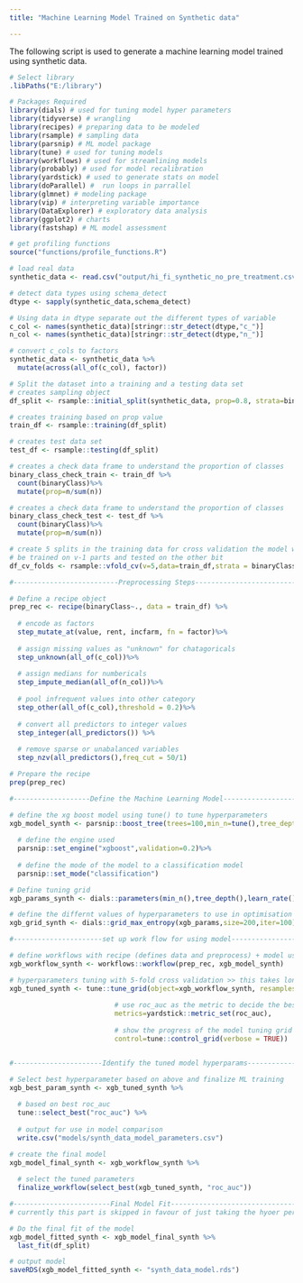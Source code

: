 ---
title: "Machine Learning Model Trained on Synthetic data"

---

The following script is used to generate a machine learning model trained using
synthetic data.

```{r, message = FALSE, warning = FALSE, results = "hide"}
# Select library
.libPaths("E:/library")

# Packages Required
library(dials) # used for tuning model hyper parameters
library(tidyverse) # wrangling
library(recipes) # preparing data to be modeled
library(rsample) # sampling data
library(parsnip) # ML model package
library(tune) # used for tuning models
library(workflows) # used for streamlining models
library(probably) # used for model recalibration
library(yardstick) # used to generate stats on model
library(doParallel) #  run loops in parrallel
library(glmnet) # modeling package
library(vip) # interpreting variable importance
library(DataExplorer) # exploratory data analysis
library(ggplot2) # charts
library(fastshap) # ML model assessment

# get profiling functions
source("functions/profile_functions.R")

# load real data
synthetic_data <- read.csv("output/hi_fi_synthetic_no_pre_treatment.csv")

# detect data types using schema_detect
dtype <- sapply(synthetic_data,schema_detect)

# Using data in dtype separate out the different types of variable 
c_col <- names(synthetic_data)[stringr::str_detect(dtype,"c_")]
n_col <- names(synthetic_data)[stringr::str_detect(dtype,"n_")]

# convert c_cols to factors
synthetic_data <- synthetic_data %>% 
  mutate(across(all_of(c_col), factor))

# Split the dataset into a training and a testing data set
# creates sampling object
df_split <- rsample::initial_split(synthetic_data, prop=0.8, strata=binaryClass)

# creates training based on prop value
train_df <- rsample::training(df_split)

# creates test data set
test_df <- rsample::testing(df_split)

# creates a check data frame to understand the proportion of classes
binary_class_check_train <- train_df %>% 
  count(binaryClass)%>%
  mutate(prop=n/sum(n))

# creates a check data frame to understand the proportion of classes
binary_class_check_test <- test_df %>% 
  count(binaryClass)%>%
  mutate(prop=n/sum(n))

# create 5 splits in the training data for cross validation the model will 
# be trained on v-1 parts and tested on the other bit
df_cv_folds <- rsample::vfold_cv(v=5,data=train_df,strata = binaryClass)

#--------------------------Preprocessing Steps---------------------------------#

# Define a recipe object
prep_rec <- recipe(binaryClass~., data = train_df) %>%
  
  # encode as factors
  step_mutate_at(value, rent, incfarm, fn = factor)%>%
  
  # assign missing values as "unknown" for chatagoricals
  step_unknown(all_of(c_col))%>%
  
  # assign medians for numbericals
  step_impute_median(all_of(n_col))%>%
  
  # pool infrequent values into other category
  step_other(all_of(c_col),threshold = 0.2)%>%
  
  # convert all predictors to integer values
  step_integer(all_predictors()) %>% 
  
  # remove sparse or unabalanced variables
  step_nzv(all_predictors(),freq_cut = 50/1)

# Prepare the recipe
prep(prep_rec)

#-------------------Define the Machine Learning Model--------------------------#

# define the xg boost model using tune() to tune hyperparameters
xgb_model_synth <- parsnip::boost_tree(trees=100,min_n=tune(),tree_depth = tune(),learn_rate=tune())%>%
  
  # define the engine used
  parsnip::set_engine("xgboost",validation=0.2)%>%
  
  # define the mode of the model to a classification model
  parsnip::set_mode("classification")

# Define tuning grid
xgb_params_synth <- dials::parameters(min_n(),tree_depth(),learn_rate())

# define the differnt values of hyperparameters to use in optimisation
xgb_grid_synth <- dials::grid_max_entropy(xgb_params,size=200,iter=100)

#----------------------set up work flow for using model-------------------------

# define workflows with recipe (defines data and preprocess) + model used
xgb_workflow_synth <- workflows::workflow(prep_rec, xgb_model_synth)

# hyperparameters tuning with 5-fold cross validation >> this takes long time to run, be patient!
xgb_tuned_synth <- tune::tune_grid(object=xgb_workflow_synth, resamples=df_cv_folds, grid=xgb_grid_synth,
                            
                          # use roc_auc as the metric to decide the best model
                          metrics=yardstick::metric_set(roc_auc),
                          
                          # show the progress of the model tuning grid
                          control=tune::control_grid(verbose = TRUE))


#----------------------Identify the tuned model hyperparams--------------------

# Select best hyperparameter based on above and finalize ML training
xgb_best_param_synth <- xgb_tuned_synth %>%
  
  # based on best roc_auc 
  tune::select_best("roc_auc") %>% 
  
  # output for use in model comparison
  write.csv("models/synth_data_model_parameters.csv")

# create the final model
xgb_model_final_synth <- xgb_workflow_synth %>%
  
  # select the tuned parameters
  finalize_workflow(select_best(xgb_tuned_synth, "roc_auc"))

#------------------------Final Model Fit----------------------------------------
# currently this part is skipped in favour of just taking the hyoer peramters

# Do the final fit of the model
xgb_model_fitted_synth <- xgb_model_final_synth %>% 
  last_fit(df_split)

# output model
saveRDS(xgb_model_fitted_synth <- "synth_data_model.rds")
```